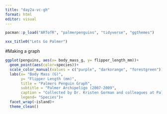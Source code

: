 ```yaml
---
title: "day2a-vc-gh"
format: html
editor: visual
---
```


```r
pacman::p_load("ARTofR", "palmerpenguins", "tidyverse", "ggthemes")
```

```r
xxx_title0("Lets Go Palmer")
```

#Making a graph

```r
ggplot(penguins, aes(x= body_mass_g, y= flipper_length_mm))+
  geom_point(aes(color=species))+
  scale_color_manual(values = c("purple", "darkorange", "forestgreen"))+
  labs(x= "Body Mass (G)",
       y= "Flipper Length (mm)",
       title = "Palmers Penguin Graph", 
       subtitle = "Palmer Archipeligo (2007-2009", 
       caption = "Collected by Dr. Kristen Gorman and colleagues at Palmer Station LTER",
       legend= "Species")+
  facet_wrap(~island)+
  theme_clean()
  
```
